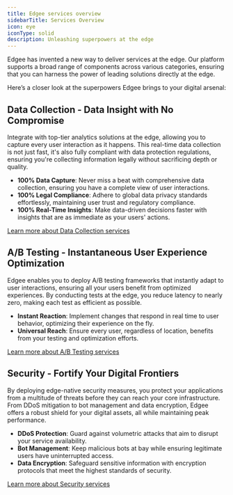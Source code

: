 ```yaml
---
title: Edgee services overview
sidebarTitle: Services Overview
icon: eye
iconType: solid
description: Unleashing superpowers at the edge
---
```


Edgee has invented a new way to deliver services at the edge. Our platform supports a broad range of 
components across various categories, ensuring that you can harness the power of leading solutions directly at the edge.

Here’s a closer look at the superpowers Edgee brings to your digital arsenal:


## Data Collection - Data Insight with No Compromise

Integrate with top-tier analytics solutions at the edge, allowing you to capture every user interaction as it happens. 
This real-time data collection is not just fast, it's also fully compliant with data protection regulations, 
ensuring you're collecting information legally without sacrificing depth or quality.

- **100% Data Capture**: Never miss a beat with comprehensive data collection, ensuring you have a complete view of user interactions.
- **100% Legal Compliance**: Adhere to global data privacy standards effortlessly, maintaining user trust and regulatory compliance.
- **100% Real-Time Insights**: Make data-driven decisions faster with insights that are as immediate as your users' actions.

[Learn more about Data Collection services](/services/data-collection)


## A/B Testing - Instantaneous User Experience Optimization

Edgee enables you to deploy A/B testing frameworks that instantly adapt to user interactions, 
ensuring all your users benefit from optimized experiences. By conducting tests at the edge, you reduce latency to nearly zero, 
making each test as efficient as possible.

- **Instant Reaction**: Implement changes that respond in real time to user behavior, optimizing their experience on the fly.
- **Universal Reach**: Ensure every user, regardless of location, benefits from your testing and optimization efforts.

[Learn more about A/B Testing services](/services/ab-testing)


## Security - Fortify Your Digital Frontiers

By deploying edge-native security measures, you protect your applications from a multitude of threats before they can reach your core infrastructure. 
From DDoS mitigation to bot management and data encryption, Edgee offers a robust shield for your digital assets, all while maintaining peak performance.

- **DDoS Protection**: Guard against volumetric attacks that aim to disrupt your service availability.
- **Bot Management**: Keep malicious bots at bay while ensuring legitimate users have uninterrupted access.
- **Data Encryption**: Safeguard sensitive information with encryption protocols that meet the highest standards of security.

[Learn more about Security services](/services/security)
